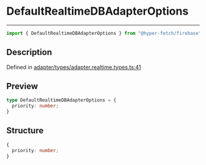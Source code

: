 

# DefaultRealtimeDBAdapterOptions

<div class="api-docs__separator" data-reactroot="">

---

</div><div class="api-docs__import" data-reactroot="">

```ts
import { DefaultRealtimeDBAdapterOptions } from "@hyper-fetch/firebase"
```

</div><div class="api-docs__section">

## Description

</div><div class="api-docs__description"><span class="api-docs__do-not-parse">



</span></div><p class="api-docs__definition">

Defined in [adapter/types/adapter.realtime.types.ts:41](https://github.com/BetterTyped/hyper-fetch/blob/cc329b91/packages/adapter-firebase/src/adapter/types/adapter.realtime.types.ts#L41)

</p><div class="api-docs__section">

## Preview

</div><div class="api-docs__preview type">

```ts
type DefaultRealtimeDBAdapterOptions = {
  priority: number; 
}
```

</div><div class="api-docs__section">

## Structure

</div><div class="api-docs__returns">

```ts
{
  priority: number;
}
```

</div>